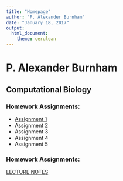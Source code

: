 ```yaml
---
title: "Homepage"
author: "P. Alexander Burnham"
date: "January 18, 2017"
output: 
  html_document: 
    theme: cerulean
---
```


# P. Alexander Burnham

## Computational Biology 

### Homework Assignments:

* [Assignment 1](Assignment1_Bio381.html) 
* Assignment 2   
* Assignment 3  
* Assignment 4  
* Assignment 5  

### Homework Assignments:

[LECTURE NOTES](ComBioNotes.Rmd) 

